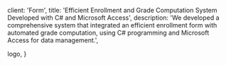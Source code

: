 
  client: 'Form',
  title:
    'Efficient Enrollment and Grade Computation System Developed with C# and Microsoft Access',
  description:
    'We developed a comprehensive system that integrated an efficient enrollment form with automated grade computation, using C# programming and Microsoft Access for data management.',

logo,
}
